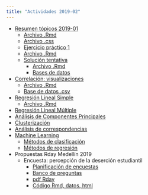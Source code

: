 ```yaml
---
title: "Actividades 2019-02"
---
```


- [Resumen tópicos 2019-01](/Actividades/Recordatorio.html)
    - [Archivo .Rmd](https://github.com/unal-semilleroR-FacCA/unal-semilleror-facca.github.io/blob/master/Actividades/Recordatorio.Rmd)
    - [Archivo .css](https://github.com/unal-semilleroR-FacCA/unal-semilleror-facca.github.io/blob/master/Actividades/estilo_p.css)
    - [Ejercicio práctico 1](/Actividades/Ejercicio1.html)
    - [Archivo .Rmd](https://github.com/unal-semilleroR-FacCA/unal-semilleror-facca.github.io/blob/master/Actividades/Ejercicio1.Rmd)
    - [Solución tentativa](https://rpubs.com/Edimer/515789)
        - [Archivo .Rmd](https://github.com/unal-semilleroR-FacCA/unal-semilleror-facca.github.io/blob/master/Actividades/Actividad1_201902.Rmd)
        - [Bases de datos](/Actividades/Datos.7z)
- [Correlación: visualizaciones](/Actividades/CorRLS.html)
    - [Archivo .Rmd](https://github.com/unal-semilleroR-FacCA/unal-semilleror-facca.github.io/blob/master/Actividades/CorRLS.Rmd)
    - [Base de datos .csv](Actividades/Datos_Continentes.csv)   
- [Regresión Lineal Simple](Actividades/regsimple.html)
    - [Archivo .Rmd](https://github.com/unal-semilleroR-FacCA/unal-semilleror-facca.github.io/blob/master/Actividades/regsimple.Rmd)
- [Regresión Lineal Múltiple]()
- [Análisis de Componentes Principales]()
- [Clusterización]()
- [Análisis de correspondencias]()
- [Machine Learning]()
    - [Métodos de clasificación]()
    - [Métodos de regresión]()
- Propuestas Rday Medellín 2019
    - Encuesta: percepción de la deserción estudiantil
        - [Planificación de encuestas](Actividades/Encuestas.html)
        - [Banco de preguntas](/Actividades/Encuesta.html)
        - [pdf Rday](/Actividades/Encuesta_Rday.pdf)
        - [Código Rmd, datos, html](/Actividades/Rday.zip)